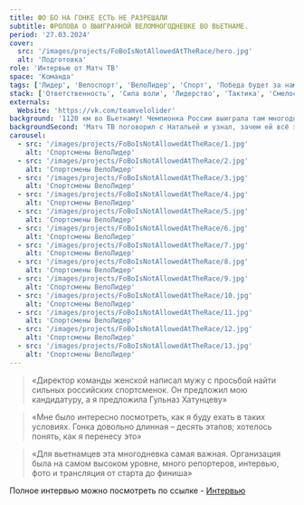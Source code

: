 ```yaml
---
title: ФО БО НА ГОНКЕ ЕСТЬ НЕ РАЗРЕШАЛИ
subtitle: ФРОЛОВА О ВЫИГРАННОЙ ВЕЛОМНОГОДНЕВКЕ ВО ВЬЕТНАМЕ. 
period: '27.03.2024'
cover:
  src: '/images/projects/FoBoIsNotAllowedAtTheRace/hero.jpg'
  alt: 'Подготовка'
role: 'Интервью от Матч ТВ'
space: 'Команда'
tags: ['Лидер', 'Велоспорт', 'ВелоЛидер', 'Спорт', 'Победа будет за нами']
stack: ['Ответственность', 'Сила воли', 'Лидерство', 'Тактика', 'Смелость']
externals:
  Website: 'https://vk.com/teamvelolider'
background: '1120 км во Вьетнаму! Чемпионка России выиграла там многодневку.'
backgroundSecond: 'Матч ТВ поговорил с Натальей и узнал, зачем ей всё это и зачем всё это вьетнамской команде, которая решила пригласить россиянок погоняться в их составе.'
carousel:
  - src: '/images/projects/FoBoIsNotAllowedAtTheRace/1.jpg'
    alt: 'Спортсмены ВелоЛидер'
  - src: '/images/projects/FoBoIsNotAllowedAtTheRace/2.jpg'
    alt: 'Спортсмены ВелоЛидер'
  - src: '/images/projects/FoBoIsNotAllowedAtTheRace/3.jpg'
    alt: 'Спортсмены ВелоЛидер'
  - src: '/images/projects/FoBoIsNotAllowedAtTheRace/4.jpg'
    alt: 'Спортсмены ВелоЛидер'
  - src: '/images/projects/FoBoIsNotAllowedAtTheRace/5.jpg'
    alt: 'Спортсмены ВелоЛидер'
  - src: '/images/projects/FoBoIsNotAllowedAtTheRace/6.jpg'
    alt: 'Спортсмены ВелоЛидер'
  - src: '/images/projects/FoBoIsNotAllowedAtTheRace/7.jpg'
    alt: 'Спортсмены ВелоЛидер'
  - src: '/images/projects/FoBoIsNotAllowedAtTheRace/8.jpg'
    alt: 'Спортсмены ВелоЛидер'
  - src: '/images/projects/FoBoIsNotAllowedAtTheRace/9.jpg'
    alt: 'Спортсмены ВелоЛидер'
  - src: '/images/projects/FoBoIsNotAllowedAtTheRace/10.jpg'
    alt: 'Спортсмены ВелоЛидер'
  - src: '/images/projects/FoBoIsNotAllowedAtTheRace/11.jpg'
    alt: 'Спортсмены ВелоЛидер'
  - src: '/images/projects/FoBoIsNotAllowedAtTheRace/12.jpg'
    alt: 'Спортсмены ВелоЛидер'
  - src: '/images/projects/FoBoIsNotAllowedAtTheRace/13.jpg'
    alt: 'Спортсмены ВелоЛидер'
---
```

<Blockquote>
  «Директор команды женской написал мужу с просьбой найти сильных российских спортсменок. Он предложил мою кандидатуру, а я предложила Гульназ Хатунцеву»
</Blockquote>

<Blockquote>
    «Мне было интересно посмотреть, как я буду ехать в таких условиях. Гонка довольно длинная – десять этапов; хотелось понять, как я перенесу это»
</Blockquote>

<Blockquote>
    «Для вьетнамцев эта многодневка самая важная. Организация была на самом высоком уровне, много репортеров, интервью, фото и трансляция от старта до финиша»
</Blockquote>

<Callout>
Полное интервью можно посмотреть по ссылке - <a href="https://matchtv.ru/cycling/matchtvnews_NI2033956_Fo_bo_na_gonke_jest_ne_razreshali_Frolova_o_vyigrannoj_velomnogodnevke_vo_Vjetname">Интервью</a>
</Callout>



